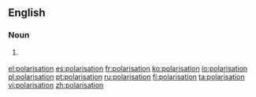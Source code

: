 ==English==

===Noun===
{{en-noun}}

# {{British}} {{alternative spelling of|polarization}}

[[el:polarisation]]
[[es:polarisation]]
[[fr:polarisation]]
[[ko:polarisation]]
[[io:polarisation]]
[[pl:polarisation]]
[[pt:polarisation]]
[[ru:polarisation]]
[[fi:polarisation]]
[[ta:polarisation]]
[[vi:polarisation]]
[[zh:polarisation]]